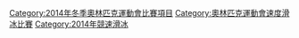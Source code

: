 {{Catmore}}

[[Category:2014年冬季奧林匹克運動會比賽項目|Category:2014年冬季奧林匹克運動會比賽項目]]
[[Category:奧林匹克運動會速度滑冰比賽|Category:奧林匹克運動會速度滑冰比賽]]
[[Category:2014年競速滑冰|Category:2014年競速滑冰]]